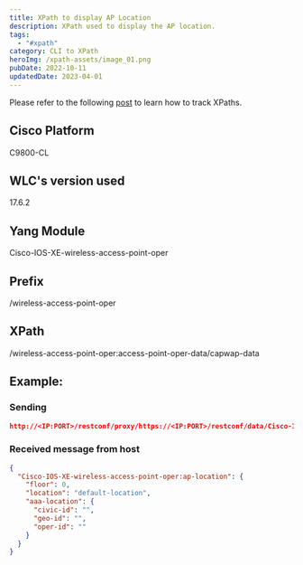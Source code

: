 ```yaml
---
title: XPath to display AP Location
description: XPath used to display the AP location.
tags:
  - "#xpath"
category: CLI to XPath
heroImg: /xpath-assets/image_01.png
pubDate: 2022-10-11
updatedDate: 2023-04-01
---
```



<Note>
Please refer to the following <a href="https://dar-fi.com/blog/ios-xe_tracking_xpaths" target="_blank">post</a> to learn how to track XPaths.
</Note>


## Cisco Platform

C9800-CL

## WLC's version used

17.6.2

## Yang Module

Cisco-IOS-XE-wireless-access-point-oper

## Prefix


/wireless-access-point-oper


## XPath


/wireless-access-point-oper:access-point-oper-data/capwap-data


## Example:
### Sending

```json
http://<IP:PORT>/restconf/proxy/https://<IP:PORT>/restconf/data/Cisco-IOS-XE-wireless-access-point-oper:access-point-oper-data/capwap-data=00%3A04%3A05%3A00%3A02%3A00/ap-location
```

### Received message from host

```json
{
  "Cisco-IOS-XE-wireless-access-point-oper:ap-location": {
    "floor": 0,
    "location": "default-location",
    "aaa-location": {
      "civic-id": "",
      "geo-id": "",
      "oper-id": ""
    }
  }
}
```
